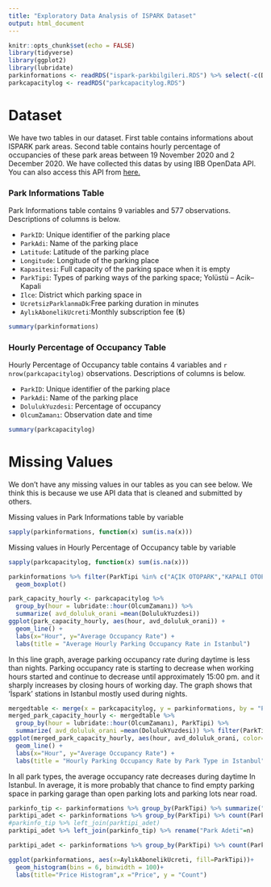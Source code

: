 ```yaml
---
title: "Exploratory Data Analysis of ISPARK Dataset"
output: html_document
---
```


```r
knitr::opts_chunk$set(echo = FALSE)
library(tidyverse)
library(ggplot2)
library(lubridate)
parkinformations <- readRDS("ispark-parkbilgileri.RDS") %>% select(-c(Distance,BosKapasite))
parkcapacitylog <- readRDS("parkcapacitylog.RDS")
```

# Dataset

We have two tables in our dataset. First table contains informations about ISPARK park areas. Second table contains hourly percentage of occupancies of these park areas between 19 November 2020 and 2 December 2020. We have collected this datas by using IBB OpenData API. You can also access this API from [here.](https://api.ibb.gov.tr/ispark/Park)

### Park Informations Table

Park Informations table contains 9 variables and 577 observations. Descriptions of columns is below.

* `ParkID`: Unique identifier of the parking place
* `ParkAdi`: Name of the parking place
* `Latitude`: Latitude of the parking place
* `Longitude`: Longitude of the parking place
* `Kapasitesi`: Full capacity of the parking space when it is empty
* `ParkTipi`: Types of parking ways of the parking space; Yolüstü – Acik-- Kapali
* `Ilce`: District which parking space in
* `UcretsizParklanmaDk`:Free parking duration in minutes
* `AylıkAbonelikUcreti`:Monthly subscription fee (₺)

```r
summary(parkinformations)
```



### Hourly Percentage of Occupancy Table

Hourly Percentage of Occupancy table contains 4 variables and `r nrow(parkcapacitylog)` observations. Descriptions of columns is below.

* `ParkID`: Unique identifier of the parking place
* `ParkAdi`: Name of the parking place
* `DolulukYuzdesi`: Percentage of occupancy
* `OlcumZamanı`: Observation date and time


```r
summary(parkcapacitylog)
```

# Missing Values

We don't have any missing values in our tables as you can see below. We think this is because we use API data that is cleaned and submitted by others.

Missing values in Park Informations table by variable

```r
sapply(parkinformations, function(x) sum(is.na(x)))
```

Missing values in Hourly Percentage of Occupancy table by variable

```r
sapply(parkcapacitylog, function(x) sum(is.na(x)))
```

```r
parkinformations %>% filter(ParkTipi %in% c("AÇIK OTOPARK","KAPALI OTOPARK","YOL ÜSTÜ")) %>% ggplot(., aes(ParkTipi,AylıkAbonelikÜcreti)) +
  geom_boxplot()
```

```r
park_capacity_hourly <- parkcapacitylog %>%
  group_by(hour = lubridate::hour(OlcumZamanı)) %>%
  summarize( avd_doluluk_orani =mean(DolulukYuzdesi))
ggplot(park_capacity_hourly, aes(hour, avd_doluluk_orani)) +
  geom_line() +
  labs(x="Hour", y="Average Occupancy Rate") +
  labs(title = "Average Hourly Parking Occupancy Rate in Istanbul")
```

In this line graph, average parking occupancy rate during daytime is less than nights. Parking occupancy rate is starting to decrease when working hours started and continue to decrease until approximately 15:00 pm. and it sharply increases by closing hours of working day. The graph shows that 'İspark' stations in Istanbul mostly used during nights.

```r
mergedtable <- merge(x = parkcapacitylog, y = parkinformations, by = "ParkID", all.x = TRUE)
merged_park_capacity_hourly <- mergedtable %>%
  group_by(hour = lubridate::hour(OlcumZamanı), ParkTipi) %>%
  summarize( avd_doluluk_orani =mean(DolulukYuzdesi)) %>% filter(ParkTipi != "NA")
ggplot(merged_park_capacity_hourly, aes(hour, avd_doluluk_orani, color=ParkTipi)) +
  geom_line() +
  labs(x="Hour", y="Average Occupancy Rate") +
  labs(title = "Hourly Parking Occupancy Rate by Park Type in Istanbul")
```

In all park types, the average occupancy rate decreases during daytime In Istanbul. In average, it is more probably that chance to find empty parking space in parking garage than open parking lots and parking lots near road.  

```r
parkinfo_tip <- parkinformations %>% group_by(ParkTipi) %>% summarize("Toplam Kapasite"=sum(Kapasitesi), "Ortalama Kapatise"=mean(Kapasitesi), "Ortalama Ücretsiz Park Süresi" = mean(UcretsizParklanmaDk), "Ortalama Aylık Ücret" = mean(AylıkAbonelikÜcreti))
parktipi_adet <- parkinformations %>% group_by(ParkTipi) %>% count(ParkTipi, sort = TRUE)
#parkinfo_tip %>% left_join(parktipi_adet) 
parktipi_adet %>% left_join(parkinfo_tip) %>% rename("Park Adeti"=n) 
```

```r
parktipi_adet <- parkinformations %>% group_by(ParkTipi) %>% count(ParkTipi, sort = TRUE)

```

```r
ggplot(parkinformations, aes(x=AylıkAbonelikÜcreti, fill=ParkTipi))+
  geom_histogram(bins = 6, binwidth = 100)+
  labs(title="Price Histogram",x ="Price", y = "Count")
```

